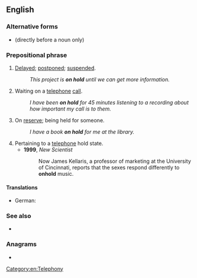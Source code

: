 {{also|onhold}}
==English==

===Alternative forms===
* {{l|en|on-hold}} (directly before a noun only)

===Prepositional phrase===
{{en-PP}}

# {{lb|en|idiomatic}} [[delayed|Delayed]]; [[postponed]]; [[suspended]].
#: ''This project is '''on hold''' until we can get more information.''
# Waiting on a [[telephone]] [[call]].
#: ''I have been '''on hold''' for 45 minutes listening to a recording about how important my call is to them.''
# On [[reserve]]; being held for someone.
#: ''I have a book '''on hold''' for me at the library.''
# Pertaining to a [[telephone]] hold state.
#* '''1999''', ''New Scientist''
#*: Now James Kellaris, a professor of marketing at the University of Cincinnati, reports that the sexes respond differently to '''onhold'''{{sic}} music.

====Translations====
{{trans-top|on reserve}}
* German: {{t+|de|reserviert}}
{{trans-mid}}
{{trans-bottom}}

===See also===
* {{l|en|hold on}}

===Anagrams===
* {{anagrams|en|hold on}}

[[Category:en:Telephony]]